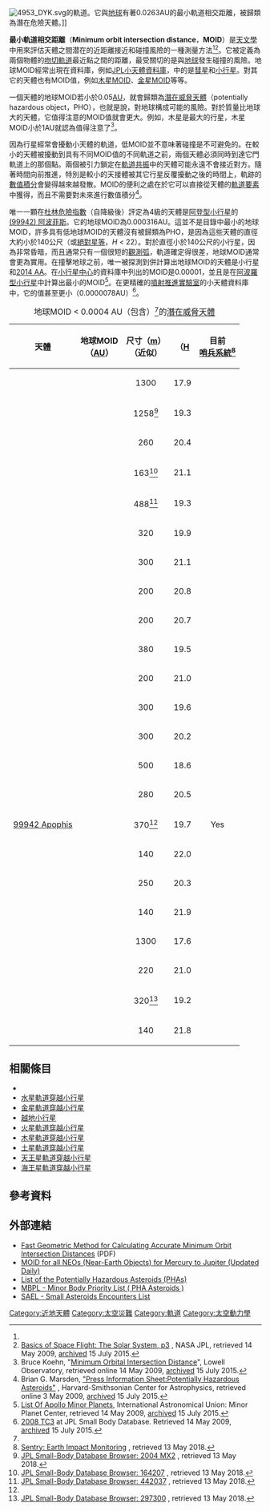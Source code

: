 {{short description|天文學中對近距離或碰撞危險的度量}}
[[File:4953_DYK.svg|right]]的軌道。它與[[地球|地球]]有著0.0263AU的最小軌道相交距離，被歸類為潛在危險天體。]]

'''最小軌道相交距離'''（'''Minimum orbit intersection distance'''，'''MOID'''）是[[天文學|天文學]]中用來評估天體之間潜在的近距離接近和碰撞風險的一種測量方法<ref name=Koehn/><ref>[http://www2.jpl.nasa.gov/basics/bsf1-3.html Basics of Space Flight: The Solar System, p3] {{Webarchive|url=https://www.webcitation.org/6a2NV0qx1?url=http://www2.jpl.nasa.gov/basics/bsf1-3.php |date=2015-07-15 }}, NASA JPL, retrieved 14 May 2009, [https://www.webcitation.org/6a2NV0qx1?url=http://www2.jpl.nasa.gov/basics/bsf1-3.php archived] 15 July 2015.</ref>。它被定義為兩個物體的[[吻切軌道|吻切軌道]]最近點之間的距離，最受關切的是與[[地球|地球]]發生碰撞的風險。地球MOID經常出現在資料庫，例如[[JPL小天體資料庫|JPL小天體資料庫]]，中的是[[彗星|彗星]]和[[小行星|小行星]]。對其它的天體也有MOID值，例如[[木星|木星]]MOID、[[金星|金星]]MOID等等。

一個天體的地球MOID若小於0.05[[天文單位|AU]]，就會歸類為[[潛在威脅天體|潛在威脅天體]]（potentially hazardous object，PHO），也就是說，對地球構成可能的風險。對於質量比地球大的天體，它值得注意的MOID值就會更大。例如，木星是最大的行星，木星MOID小於1AU就認為值得注意了<ref name=Koehn>Bruce Koehn, "[http://www.lowell.edu/users/elgb/moid.html Minimum Orbital Intersection Distance]", Lowell Observatory, retrieved online 14 May 2009, [https://www.webcitation.org/6a2NQ2ufY?url=http://www2.lowell.edu/users/elgb/moid.html archived] 15 July 2015.</ref>。

因為行星經常會擾動小天體的軌道，低MOID並不意味著碰撞是不可避免的。在較小的天體被擾動到具有不同MOID值的不同軌道之前，兩個天體必須同時到達它門軌道上的那個點。兩個被引力鎖定在[[軌道共振|軌道共振]]中的天體可能永遠不會接近對方。隨著時間向前推進，特別是較小的天接體被其它行星反覆擾動之後的時間上，軌跡的[[數值積分|數值積分]]會變得越來越發散。MOID的便利之處在於它可以直接從天體的[[軌道要素|軌道要素]]中獲得，而且不需要對未來進行數值積分<ref>Brian G. Marsden, [http://www.cfa.harvard.edu/iau/pressinfo/100PHAs.html "Press Information Sheet:Potentially Hazardous Asteroids"] {{WebCite|url=https://www.webcitation.org/6a2NbJ1lJ?url=http://www.minorplanetcenter.net/iau/pressinfo/100PHAs.html |date=20150715095302 |dateformat=iso }}, Harvard-Smithsonian Center for Astrophysics, retrieved online 3 May 2009, [https://www.webcitation.org/6a2NbJ1lJ?url=http://www.minorplanetcenter.net/iau/pressinfo/100PHAs.html archived] 15 July 2015.</ref>。

唯一一顆在[[杜林危險指數|杜林危險指數]]（自降級後）評定為4級的天體是[[阿登型小行星|阿登型小行星]]的[[小行星99942|(99942) 阿波菲斯]]。它的地球MOID為0.000316AU。這並不是目錄中最小的地球MOID，許多具有低地球MOID的天體沒有被歸類為PHO，是因為這些天體的直徑大約小於140公尺（或[[絕對星等|絕對星等]]，''H'' < 22）。對於直徑小於140公尺的小行星，因為非常昏暗，而且通常只有一個很短的[[觀測弧|觀測弧]]，軌道確定得很差，地球MOID通常會更為實用。在撞擊地球之前，唯一被探測到併計算出地球MOID的天體是小行星{{mpl|2008 TC|3}}和[[2014_AA|2014 AA]]。{{mp|2008 TC|3}}在[[小行星中心|小行星中心]]的資料庫中列出的MOID是0.00001，並且是在[[阿波羅型小行星|阿波羅型小行星]]中計算出最小的MOID<ref>[http://www.minorplanetcenter.org/iau/lists/Apollos.html List Of Apollo Minor Planets], International Astronomical Union: Minor Planet Center, retrieved 14 May 2009, [https://www.webcitation.org/6a2NgTikp?url=http://www.minorplanetcenter.org/iau/lists/Apollos.html archived] 15 July 2015.</ref>。在更精確的[[噴射推進實驗室|噴射推進實驗室]]的小天體資料庫中，它的值甚至更小（0.0000078AU）<ref>[http://ssd.jpl.nasa.gov/sbdb.cgi?sstr=2008TC3 2008 TC3] at JPL Small Body Database. Retrieved 14 May 2009, [https://www.webcitation.org/6a2OZrfYw?url=http://ssd.jpl.nasa.gov/sbdb.cgi?sstr%3D2008TC3 archived] 15 July 2015.</ref>。

{| class="wikitable sortable"
|+地球MOID < 0.0004 AU（包含）<ref name="jpl-search"/>的[[潛在威脅天體|潛在威脅天體]]
|-
! 天體 !! 地球MOID<br>（[[天文單位|AU]]） !! 尺寸（[[公尺|m]]）<br>（近似）<br> !!（[[絕對星等#太陽系天體（H）|H]] !! 目前<br>[[哨兵系統|哨兵系統]]<ref name=sentry>[https://cneos.jpl.nasa.gov/sentry/ Sentry: Earth Impact Monitoring] {{Wayback|url=https://cneos.jpl.nasa.gov/sentry/ |date=20130511010048 }}, retrieved 13 May 2018.</ref>
|-
| {{mpl|(137108) 1999 AN|10}} || {{convert|0.000003|AU|km mi|abbr=on|lk=on}} ||align="center"|1300 ||align="center"|17.9 ||
|-
| {{mpl|2004 MX|2}} || {{convert|0.000019|AU|km mi|abbr=on|lk=off}} ||align="center"|1258<ref>[https://ssd.jpl.nasa.gov/sbdb.cgi?sstr=2004%20MX2 JPL Small-Body Database Browser: 2004 MX2] {{Wayback|url=https://ssd.jpl.nasa.gov/sbdb.cgi?sstr=2004%20MX2 |date=20201101021328 }}, retrieved 13 May 2018.</ref> ||align="center"|19.3 ||
|-
| {{mpl|2017 YZ|1}} || {{convert|0.000036|AU|km mi|abbr=on|lk=off}} ||align="center"|260 ||align="center"|20.4 ||
|-
| {{mpl|(164207) 2004 GU|9}} || {{convert|0.000050|AU|km mi|abbr=on|lk=off}} ||align="center"|163<ref>[https://ssd.jpl.nasa.gov/sbdb.cgi?sstr=164207 JPL Small-Body Database Browser: 164207] {{Wayback|url=https://ssd.jpl.nasa.gov/sbdb.cgi?sstr=164207 |date=20201120154926 }}, retrieved 13 May 2018.</ref> ||align="center"|21.1 ||
|-
| {{mpl|(442037) 2010 PR|66}} || {{convert|0.000083|AU|km mi|abbr=on|lk=off}} ||align="center"|488<ref>[https://ssd.jpl.nasa.gov/sbdb.cgi?sstr=442037 JPL Small-Body Database Browser: 442037] {{Wayback|url=https://ssd.jpl.nasa.gov/sbdb.cgi?sstr=442037 |date=20210320082352 }}, retrieved 13 May 2018.</ref> ||align="center"|19.3 ||
|-
| {{mpl|(177049) 2003 EE|16}} || {{convert|0.000103|AU|km mi|abbr=on|lk=off}} ||align="center"|320 ||align="center"|19.9 ||
|-
| {{mpl|2016 FG|60}} || {{convert|0.000113|AU|km mi|abbr=on|lk=off}} ||align="center"|300 ||align="center"|21.1 ||
|-
| {{mpl|2000 TU|28}} || {{convert|0.000132|AU|km mi|abbr=on|lk=off}} ||align="center"|200 ||align="center"|20.8 ||
|-
| {{mpl|(433953) 1997 XR|2}} || {{convert|0.000133|AU|km mi|abbr=on|lk=off}} ||align="center"|200 ||align="center"|20.7 ||
|-
| {{mpl|(292220) 2006 SU|49}} || {{convert|0.000175|AU|km mi|abbr=on|lk=off}} ||align="center"|380 ||align="center"|19.5 ||
|-
| {{mpl|(216985) 2000 QK|130}} || {{convert|0.000212|AU|km mi|abbr=on|lk=off}} ||align="center"|200 ||align="center"|21.0 ||
|-
| {{mpl|2011 SM|68}} || {{convert|0.000214|AU|km mi|abbr=on|lk=off}} ||align="center"|300 ||align="center"|19.6 ||
|-
| {{mpl|2007 PV|27}} || {{convert|0.000221|AU|km mi|abbr=on|lk=off}} ||align="center"|300 ||align="center"|20.2 ||
|-
| {{mpl|(85236) 1993 KH|}} || {{convert|0.000226|AU|km mi|abbr=on|lk=off}} ||align="center"|500 ||align="center"|18.6 ||
|-
| {{mpl|2009 KK|}} || {{convert|0.000231|AU|km mi|abbr=on|lk=off}} ||align="center"|280 ||align="center"|20.5 ||
|-
| [[99942_Apophis|99942 Apophis]] || {{convert|0.000316|AU|km mi|abbr=on|lk=off}} ||align="center"|370<ref name=sentry /> ||align="center"|19.7 ||align="center"|Yes
|-
| {{mpl|2008 PK|3}} || {{convert|0.000321|AU|km mi|abbr=on|lk=off}} ||align="center"|140 ||align="center"|22.0 ||
|-
| {{mpl|2007 TU|24}} || {{convert|0.000328|AU|km mi|abbr=on|lk=off}} ||align="center"|250 ||align="center"|20.3 ||
|-
| {{mpl|2014 EG|45}} || {{convert|0.000352|AU|km mi|abbr=on|lk=off}} ||align="center"|140 ||align="center"|21.9 ||
|-
| {{mpl|2016 CB|194}} || {{convert|0.000370|AU|km mi|abbr=on|lk=off}} ||align="center"|1300 ||align="center"|17.6 ||
|-
| {{mpl|2004 UE|}} || {{convert|0.000378|AU|km mi|abbr=on|lk=off}} ||align="center"|220 ||align="center"|21.0 ||
|-
| {{mpl|(297300) 1998 SC|15}} || {{convert|0.000392|AU|km mi|abbr=on|lk=off}} ||align="center"|320<ref>[https://ssd.jpl.nasa.gov/sbdb.cgi?sstr=297300 JPL Small-Body Database Browser: 297300] {{Wayback|url=https://ssd.jpl.nasa.gov/sbdb.cgi?sstr=297300 |date=20210320113744 }}, retrieved 13 May 2018.</ref> ||align="center"|19.2 ||
|-
| {{mpl|(367789) 2011 AG|5}} || {{convert|0.000392|AU|km mi|abbr=on|lk=off}} ||align="center"|140 ||align="center"|21.8 ||
|}

== 相關條目 ==
*{{link-en|小行星撞擊預測|Asteroid impact prediction}}
*[[水星軌道穿越小行星|水星軌道穿越小行星]]
*[[金星軌道穿越小行星|金星軌道穿越小行星]]
*[[越地小行星|越地小行星]]
*[[火星軌道穿越小行星|火星軌道穿越小行星]]
*[[木星軌道穿越小行星|木星軌道穿越小行星]]
*[[土星軌道穿越小行星|土星軌道穿越小行星]]
*[[天王星軌道穿越小行星|天王星軌道穿越小行星]]
*[[海王星軌道穿越小行星|海王星軌道穿越小行星]]

== 參考資料 ==
{{reflist
| refs =
<ref name="jpl-search">{{cite web
  |title=JPL Small-Body Database Search Engine: H <= 22 (mag) and Earth MOID < 0.0004 (AU)
  |publisher=JPL Solar System Dynamics
  |url=http://ssd.jpl.nasa.gov/sbdb_query.cgi?obj_group=all;obj_kind=all;obj_numbered=all;OBJ_field=0;ORB_field=0;combine_mode=AND;c1_group=OBJ;c1_item=Ai;c1_op=%3C%3D;c1_value=22;c2_group=ORB;c2_item=Bt;c2_op=%3C;c2_value=0.0004;table_format=HTML;max_rows=100;format_option=comp;c_fields=AcBhBgBjBiBnBsCjCpAiBt;.cgifields=format_option;.cgifields=obj_kind;.cgifields=obj_group;.cgifields=obj_numbered;.cgifields=combine_mode;.cgifields=ast_orbit_class;.cgifields=table_format;.cgifields=com_orbit_class&query=1&c_sort=BtA
  |accessdate=2018-05-13
  |archive-date=2020-11-01
  |archive-url=https://web.archive.org/web/20201101012733/https://ssd.jpl.nasa.gov/sbdb_query.cgi?obj_group=all;obj_kind=all;obj_numbered=all;OBJ_field=0;ORB_field=0;combine_mode=AND;c1_group=OBJ;c1_item=Ai;c1_op=%3C%3D;c1_value=22;c2_group=ORB;c2_item=Bt;c2_op=%3C;c2_value=0.0004;table_format=HTML;max_rows=100;format_option=comp;c_fields=AcBhBgBjBiBnBsCjCpAiBt;.cgifields=format_option;.cgifields=obj_kind;.cgifields=obj_group;.cgifields=obj_numbered;.cgifields=combine_mode;.cgifields=ast_orbit_class;.cgifields=table_format;.cgifields=com_orbit_class&query=1&c_sort=BtA
  |dead-url=no
  }}</ref>

}}

== 外部連結 ==
* [http://moid.cbk.waw.pl/orbity/static/MOID.pdf Fast Geometric Method for Calculating Accurate Minimum Orbit Intersection Distances] {{Wayback|url=http://moid.cbk.waw.pl/orbity/static/MOID.pdf |date=20201116132426 }} (PDF) 
* [http://andrew-lowe.ca/ALL_MOID.TXT MOID for all NEOs (Near-Earth Objects) for Mercury to Jupiter (Updated Daily)] {{Wayback|url=http://andrew-lowe.ca/ALL_MOID.TXT |date=20201113132930 }}
* [http://www.minorplanetcenter.net/iau/lists/Dangerous.html List of the Potentially Hazardous Asteroids (PHAs)] {{Wayback|url=http://www.minorplanetcenter.net/iau/lists/Dangerous.html |date=20110405091148 }}
* [http://www.brera.mi.astro.it/sormano/mbpl.html MBPL - Minor Body Priority List ( PHA Asteroids )] {{Wayback|url=http://www.brera.mi.astro.it/sormano/mbpl.html |date=20110927135743 }}
* [http://www.brera.mi.astro.it/sormano/sael.html SAEL - Small Asteroids Encounters List] {{Wayback|url=http://www.brera.mi.astro.it/sormano/sael.html |date=20201221004305 }}

{{太阳系}}
{{小天體}}

[[Category:近地天體|Category:近地天體]]
[[Category:太空災難|Category:太空災難]]
[[Category:軌道|Category:軌道]]
[[Category:太空動力學|Category:太空動力學]]